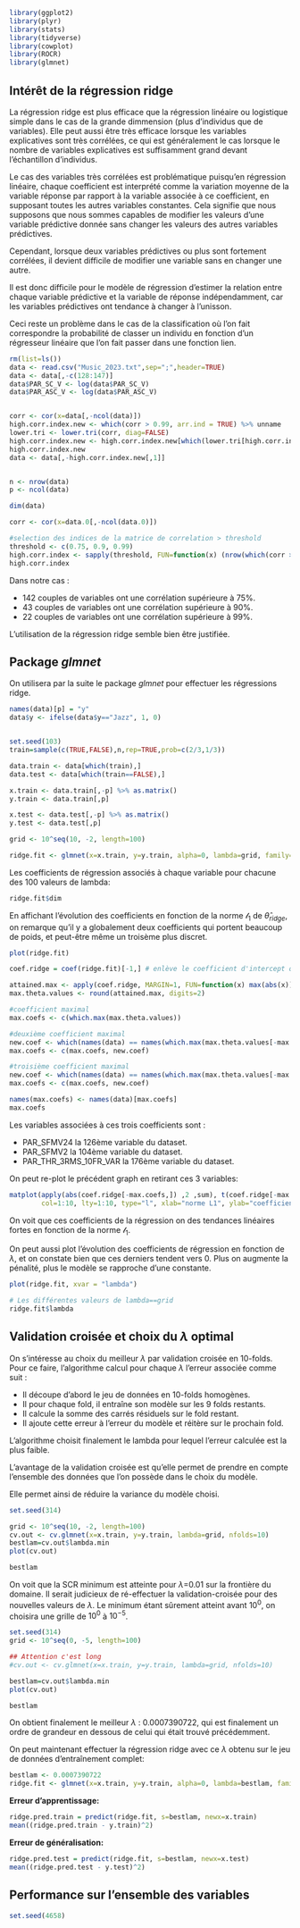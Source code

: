 

```r
library(ggplot2)
library(plyr)
library(stats)
library(tidyverse)
library(cowplot)
library(ROCR)
library(glmnet)
```


## Intérêt de la régression ridge

La régression ridge est plus efficace que la régression linéaire ou logistique simple dans le cas de la grande dimmension (plus d'individus que de variables).
Elle peut aussi être très efficace lorsque les variables explicatives sont très corrélées, ce qui est généralement le cas lorsque le nombre de variables explicatives est suffisamment grand devant l'échantillon d'individus.

Le cas des variables très corrélées est problématique puisqu'en régression linéaire, chaque coefficient est interprété comme la variation moyenne de la variable réponse par rapport à la variable associée à ce coefficient, en supposant toutes les autres variables constantes. Cela signifie que nous supposons que nous sommes capables de modifier les valeurs d’une variable prédictive donnée sans changer les valeurs des autres variables prédictives.

Cependant, lorsque deux variables prédictives ou plus sont fortement corrélées, il devient difficile de modifier une variable sans en changer une autre.

Il est donc difficile pour le modèle de régression d’estimer la relation entre chaque variable prédictive et la variable de réponse indépendamment, car les variables prédictives ont tendance à changer à l’unisson.

Ceci reste un problème dans le cas de la classification où l'on fait correspondre la probabilité de classer un individu en fonction d'un régresseur linéaire que l'on fait passer dans une fonction lien.

```r
rm(list=ls())
data <- read.csv("Music_2023.txt",sep=";",header=TRUE)
data <- data[,-c(128:147)]
data$PAR_SC_V <- log(data$PAR_SC_V)
data$PAR_ASC_V <- log(data$PAR_ASC_V)


corr <- cor(x=data[,-ncol(data)])
high.corr.index.new <- which(corr > 0.99, arr.ind = TRUE) %>% unname
lower.tri <- lower.tri(corr, diag=FALSE)
high.corr.index.new <- high.corr.index.new[which(lower.tri[high.corr.index.new]==TRUE),]
high.corr.index.new
data <- data[,-high.corr.index.new[,1]]


n <- nrow(data)
p <- ncol(data)

dim(data)
```

```r
corr <- cor(x=data.0[,-ncol(data.0)])

#selection des indices de la matrice de correlation > threshold
threshold <- c(0.75, 0.9, 0.99)
high.corr.index <- sapply(threshold, FUN=function(x) (nrow(which(corr > x, arr.ind = TRUE)) - (p-1))/2)
high.corr.index
```
Dans notre cas :

- 142 couples de variables ont une corrélation supérieure à 75%.
- 43 couples de variables ont une corrélation supérieure à 90%.
- 22 couples de variables ont une corrélation supérieure à 99%.

L'utilisation de la régression ridge semble bien être justifiée.

## Package *glmnet*

On utilisera par la suite le package *glmnet* pour effectuer les régressions ridge.

```r
names(data)[p] = "y"
data$y <- ifelse(data$y=="Jazz", 1, 0)


set.seed(103)
train=sample(c(TRUE,FALSE),n,rep=TRUE,prob=c(2/3,1/3))

data.train <- data[which(train),]
data.test <- data[which(train==FALSE),]

x.train <- data.train[,-p] %>% as.matrix()
y.train <- data.train[,p]

x.test <- data.test[,-p] %>% as.matrix()
y.test <- data.test[,p]

grid <- 10^seq(10, -2, length=100)

ridge.fit <- glmnet(x=x.train, y=y.train, alpha=0, lambda=grid, family="binomial")
```


Les coefficients de régression associés à chaque variable pour chacune des 100 valeurs de lambda:

```r
ridge.fit$dim
```

En affichant l'évolution des coefficients en fonction de la norme $\mathcal{l}_1$ de $\hat{\theta}_{ridge}$, on remarque qu'il y a globalement deux coefficients qui portent beaucoup de poids, et peut-être même un troisème plus discret.

```r
plot(ridge.fit)
```

```r
coef.ridge = coef(ridge.fit)[-1,] # enlève le coefficient d'intercept qui n'apporte rien

attained.max <- apply(coef.ridge, MARGIN=1, FUN=function(x) max(abs(x)))
max.theta.values <- round(attained.max, digits=2)

#coefficient maximal
max.coefs <- c(which.max(max.theta.values))

#deuxième coefficient maximal
new.coef <- which(names(data) == names(which.max(max.theta.values[-max.coefs])))
max.coefs <- c(max.coefs, new.coef)

#troisième coefficient maximal
new.coef <- which(names(data) == names(which.max(max.theta.values[-max.coefs])))
max.coefs <- c(max.coefs, new.coef)

names(max.coefs) <- names(data)[max.coefs]
max.coefs
```

Les variables associées à ces trois coefficients sont :

- PAR_SFMV24 la 126ème variable du dataset.
- PAR_SFMV2 la 104ème variable du dataset.
- PAR_THR_3RMS_10FR_VAR la 176ème variable du dataset.


On peut re-plot le précédent graph en retirant ces 3 variables:
```r
matplot(apply(abs(coef.ridge[-max.coefs,]) ,2 ,sum), t(coef.ridge[-max.coefs,]), main="ridge",
        col=1:10, lty=1:10, type="l", xlab="norme L1", ylab="coefficients")
```
On voit que ces coefficients de la régression on des tendances linéaires fortes en fonction de la norme $\mathcal{l}_1$.


On peut aussi plot l'évolution des coefficients de régression en fonction de $\lambda$, et on constate bien que ces derniers tendent vers 0.
Plus on augmente la pénalité, plus le modèle se rapproche d'une constante.

```r
plot(ridge.fit, xvar = "lambda")
```


```r
# Les différentes valeurs de lambda==grid
ridge.fit$lambda
```


## Validation croisée et choix du $\lambda$ optimal

On s'intéresse au choix du meilleur $\lambda$ par validation croisée en 10-folds.
Pour ce faire, l'algorithme calcul pour chaque $\lambda$ l'erreur associée comme suit :

- Il découpe d'abord le jeu de données en 10-folds homogènes.
- Il pour chaque fold, il entraîne son modèle sur les 9 folds restants.
- Il calcule la somme des carrés résiduels sur le fold restant.
- Il ajoute cette erreur à l'erreur du modèle et réitère sur le prochain fold.

L'algorithme choisit finalement le lambda pour lequel l'erreur calculée est la plus faible.

L'avantage de la validation croisée est qu'elle permet de prendre en compte l'ensemble des données
que l'on possède dans le choix du modèle.

Elle permet ainsi de réduire la variance du modèle choisi.

```r
set.seed(314)

grid <- 10^seq(10, -2, length=100)
cv.out <- cv.glmnet(x=x.train, y=y.train, lambda=grid, nfolds=10)
bestlam=cv.out$lambda.min
plot(cv.out)

bestlam
```

On voit que la SCR minimum est atteinte pour $\lambda$=0.01 sur la frontière du domaine.
Il serait judicieux de ré-effectuer la validation-croisée pour des nouvelles valeurs de $\lambda$.
Le minimum étant sûrement atteint avant $10^0$, on choisira une grille de $10^0$ à $10^{-5}$.

```r
set.seed(314)
grid <- 10^seq(0, -5, length=100)

## Attention c'est long
#cv.out <- cv.glmnet(x=x.train, y=y.train, lambda=grid, nfolds=10)

bestlam=cv.out$lambda.min
plot(cv.out)

bestlam
```

On obtient finalement le meilleur $\lambda$ : 0.0007390722, qui est finalement un ordre de grandeur en dessous de celui qui était trouvé précédemment.

On peut maintenant effectuer la régression ridge avec ce $\lambda$ obtenu sur le jeu de données d'entraînement complet:
```r
bestlam <- 0.0007390722
ridge.fit <- glmnet(x=x.train, y=y.train, alpha=0, lambda=bestlam, family="binomial")
```

**Erreur d'apprentissage:**
```r
ridge.pred.train = predict(ridge.fit, s=bestlam, newx=x.train)
mean((ridge.pred.train - y.train)^2)
```


**Erreur de généralisation:**
```r
ridge.pred.test = predict(ridge.fit, s=bestlam, newx=x.test)
mean((ridge.pred.test - y.test)^2)
```




## Performance sur l'ensemble des variables

```r
set.seed(4658)
```


